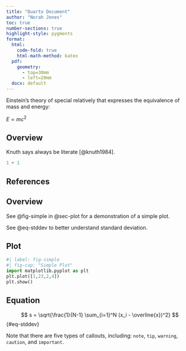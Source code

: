 ```yaml
---
title: "Quarto Document"
author: "Norah Jones"
toc: true
number-sections: true
highlight-style: pygments
format: 
  html: 
    code-fold: true
    html-math-method: katex
  pdf: 
    geometry: 
      - top=30mm
      - left=20mm
  docx: default
---
```


Einstein's theory of special relatively that expresses the equivalence of mass and energy:

$E = mc^{2}$

## Overview

Knuth says always be literate [@knuth1984].

```python
1 + 1
```

## References


## Overview

See @fig-simple in @sec-plot for a demonstration of a simple plot. 

See @eq-stddev to better understand standard deviation.

## Plot {#sec-plot}

```python
#| label: fig-simple
#| fig-cap: "Simple Plot"
import matplotlib.pyplot as plt
plt.plot([1,23,2,4])
plt.show()
```

## Equation {#sec-equation}

$$
s = \sqrt{\frac{1}{N-1} \sum_{i=1}^N (x_i - \overline{x})^2}
$$ {#eq-stddev}

::: {.callout-note}
Note that there are five types of callouts, including:
`note`, `tip`, `warning`, `caution`, and `important`.
:::